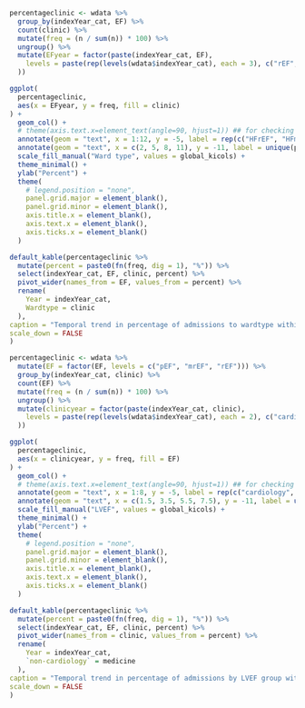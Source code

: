 
<!-- within EF group --> 

```r

percentageclinic <- wdata %>%
  group_by(indexYear_cat, EF) %>%
  count(clinic) %>%
  mutate(freq = (n / sum(n)) * 100) %>%
  ungroup() %>%
  mutate(EFyear = factor(paste(indexYear_cat, EF),
    levels = paste(rep(levels(wdata$indexYear_cat), each = 3), c("rEF", "mrEF", "pEF"))
  ))

ggplot(
  percentageclinic,
  aes(x = EFyear, y = freq, fill = clinic)
) +
  geom_col() +
  # theme(axis.text.x=element_text(angle=90, hjust=1)) ## for checking
  annotate(geom = "text", x = 1:12, y = -5, label = rep(c("HFrEF", "HFmrEF", "HFpEF"), 4), size = 2.5) +
  annotate(geom = "text", x = c(2, 5, 8, 11), y = -11, label = unique(percentageclinic$indexYear_cat), size = 4) +
  scale_fill_manual("Ward type", values = global_kicols) +
  theme_minimal() +
  ylab("Percent") +
  theme(
    # legend.position = "none",
    panel.grid.major = element_blank(),
    panel.grid.minor = element_blank(),
    axis.title.x = element_blank(),
    axis.text.x = element_blank(),
    axis.ticks.x = element_blank()
  )
```

```r
default_kable(percentageclinic %>%
  mutate(percent = paste0(fn(freq, dig = 1), "%")) %>%
  select(indexYear_cat, EF, clinic, percent) %>%
  pivot_wider(names_from = EF, values_from = percent) %>%
  rename(
    Year = indexYear_cat,
    Wardtype = clinic
  ),
caption = "Temporal trend in percentage of admissions to wardtype within LVEF group",
scale_down = FALSE
)
```

\newpage
\clearpage
<!-- within ward --> 

```r

percentageclinic <- wdata %>%
  mutate(EF = factor(EF, levels = c("pEF", "mrEF", "rEF"))) %>%
  group_by(indexYear_cat, clinic) %>%
  count(EF) %>%
  mutate(freq = (n / sum(n)) * 100) %>%
  ungroup() %>%
  mutate(clinicyear = factor(paste(indexYear_cat, clinic),
    levels = paste(rep(levels(wdata$indexYear_cat), each = 2), c("cardiology", "medicine"))
  ))

ggplot(
  percentageclinic,
  aes(x = clinicyear, y = freq, fill = EF)
) +
  geom_col() +
  # theme(axis.text.x=element_text(angle=90, hjust=1)) ## for checking
  annotate(geom = "text", x = 1:8, y = -5, label = rep(c("cardiology", "non-cardiology"), 4), size = 2.5) +
  annotate(geom = "text", x = c(1.5, 3.5, 5.5, 7.5), y = -11, label = unique(percentageclinic$indexYear_cat), size = 4) +
  scale_fill_manual("LVEF", values = global_kicols) +
  theme_minimal() +
  ylab("Percent") +
  theme(
    # legend.position = "none",
    panel.grid.major = element_blank(),
    panel.grid.minor = element_blank(),
    axis.title.x = element_blank(),
    axis.text.x = element_blank(),
    axis.ticks.x = element_blank()
  )
```

```r
default_kable(percentageclinic %>%
  mutate(percent = paste0(fn(freq, dig = 1), "%")) %>%
  select(indexYear_cat, EF, clinic, percent) %>%
  pivot_wider(names_from = clinic, values_from = percent) %>%
  rename(
    Year = indexYear_cat,
    `non-cardiology` = medicine
  ),
caption = "Temporal trend in percentage of admissions by LVEF group within wardtype",
scale_down = FALSE
)
```

